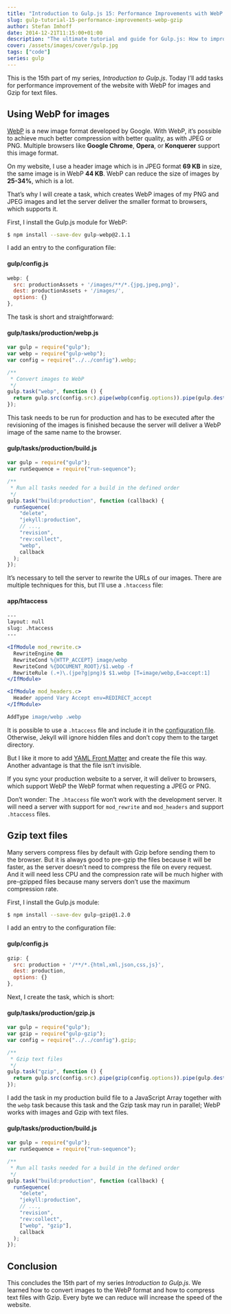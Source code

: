 ```yaml
---
title: "Introduction to Gulp.js 15: Performance Improvements with WebP and Gzip"
slug: gulp-tutorial-15-performance-improvements-webp-gzip
author: Stefan Imhoff
date: 2014-12-21T11:15:00+01:00
description: "The ultimate tutorial and guide for Gulp.js: How to improve the speed and performance of your website with WebP and Gzip."
cover: /assets/images/cover/gulp.jpg
tags: ["code"]
series: gulp
---
```


This is the 15th part of my series, _Introduction to Gulp.js_. Today I’ll add tasks for performance improvement of the website with WebP for images and Gzip for text files.

## Using WebP for images

[WebP](https://developers.google.com/speed/webp/) is a new image format developed by Google. With WebP, it’s possible to achieve much better compression with better quality, as with JPEG or PNG. Multiple browsers like **Google Chrome**, **Opera**, or **Konquerer** support this image format.

On my website, I use a header image which is in JPEG format **69 KB** in size, the same image is in WebP **44 KB**. WebP can reduce the size of images by **25-34%**, which is a lot.

That’s why I will create a task, which creates WebP images of my PNG and JPEG images and let the server deliver the smaller format to browsers, which supports it.

First, I install the Gulp.js module for WebP:

```bash
$ npm install --save-dev gulp-webp@2.1.1
```

I add an entry to the configuration file:

#### gulp/config.js

```javascript
webp: {
  src: productionAssets + '/images/**/*.{jpg,jpeg,png}',
  dest: productionAssets + '/images/',
  options: {}
},
```

The task is short and straightforward:

#### gulp/tasks/production/webp.js

```javascript
var gulp = require("gulp");
var webp = require("gulp-webp");
var config = require("../../config").webp;

/**
 * Convert images to WebP
 */
gulp.task("webp", function () {
  return gulp.src(config.src).pipe(webp(config.options)).pipe(gulp.dest(config.dest));
});
```

This task needs to be run for production and has to be executed after the revisioning of the images is finished because the server will deliver a WebP image of the same name to the browser.

#### gulp/tasks/production/build.js

```javascript
var gulp = require("gulp");
var runSequence = require("run-sequence");

/**
 * Run all tasks needed for a build in the defined order
 */
gulp.task("build:production", function (callback) {
  runSequence(
    "delete",
    "jekyll:production",
    // ...,
    "revision",
    "rev:collect",
    "webp",
    callback
  );
});
```

It’s necessary to tell the server to rewrite the URLs of our images. There are multiple techniques for this, but I’ll use a `.htaccess` file:

#### app/htaccess

```apache
---
layout: null
slug: .htaccess
---

<IfModule mod_rewrite.c>
  RewriteEngine On
  RewriteCond %{HTTP_ACCEPT} image/webp
  RewriteCond %{DOCUMENT_ROOT}/$1.webp -f
  RewriteRule (.+)\.(jpe?g|png)$ $1.webp [T=image/webp,E=accept:1]
</IfModule>

<IfModule mod_headers.c>
  Header append Vary Accept env=REDIRECT_accept
</IfModule>

AddType image/webp .webp
```

It is possible to use a `.htaccess` file and include it in the [configuration file](https://jekyllrb.com/docs/configuration/). Otherwise, Jekyll will ignore hidden files and don’t copy them to the target directory.

But I like it more to add [YAML Front Matter](https://jekyllrb.com/docs/frontmatter/) and create the file this way. Another advantage is that the file isn’t invisible.

If you sync your production website to a server, it will deliver to browsers, which support WebP the WebP format when requesting a JPEG or PNG.

<Banner summary="It isn’t working …">

Don’t wonder: The `.htaccess` file won’t work with the development server. It will need a server with support for `mod_rewrite` and `mod_headers` and support `.htaccess` files.

</Banner>

## Gzip text files

Many servers compress files by default with Gzip before sending them to the browser. But it is always good to pre-gzip the files because it will be faster, as the server doesn’t need to compress the file on every request. And it will need less CPU and the compression rate will be much higher with pre-gzipped files because many servers don’t use the maximum compression rate.

First, I install the Gulp.js module:

```bash
$ npm install --save-dev gulp-gzip@1.2.0
```

I add an entry to the configuration file:

#### gulp/config.js

```javascript
gzip: {
  src: production + '/**/*.{html,xml,json,css,js}',
  dest: production,
  options: {}
},
```

Next, I create the task, which is short:

#### gulp/tasks/production/gzip.js

```javascript
var gulp = require("gulp");
var gzip = require("gulp-gzip");
var config = require("../../config").gzip;

/**
 * Gzip text files
 */
gulp.task("gzip", function () {
  return gulp.src(config.src).pipe(gzip(config.options)).pipe(gulp.dest(config.dest));
});
```

I add the task in my production build file to a JavaScript Array together with the `webp` task because this task and the Gzip task may run in parallel; WebP works with images and Gzip with text files.

#### gulp/tasks/production/build.js

```javascript
var gulp = require("gulp");
var runSequence = require("run-sequence");

/**
 * Run all tasks needed for a build in the defined order
 */
gulp.task("build:production", function (callback) {
  runSequence(
    "delete",
    "jekyll:production",
    // ...,
    "revision",
    "rev:collect",
    ["webp", "gzip"],
    callback
  );
});
```

## Conclusion

This concludes the 15th part of my series _Introduction to Gulp.js_. We learned how to convert images to the WebP format and how to compress text files with Gzip. Every byte we can reduce will increase the speed of the website.

<Figure>
  <MoreLink href="https://github.com/kogakure/gulp-tutorial" text="View Source on GitHub" />
</Figure>
